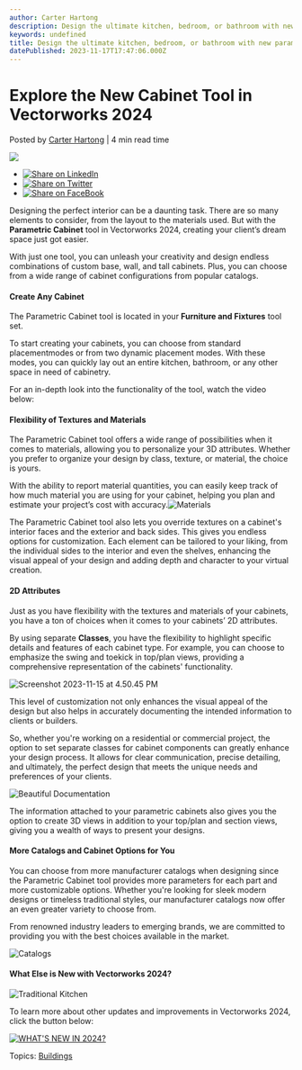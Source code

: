 ```yaml
---
author: Carter Hartong
description: Design the ultimate kitchen, bedroom, or bathroom with new parametric cabinets in Vectorworks.
keywords: undefined
title: Design the ultimate kitchen, bedroom, or bathroom with new parametric cabinets in Vectorworks. 
datePublished: 2023-11-17T17:47:06.000Z
---
```

  

# Explore the New Cabinet Tool in Vectorworks 2024

 Posted by [Carter Hartong](https://blog.vectorworks.net/author/carter-hartong) | 4 min read time 

![](https://blog.vectorworks.net/hubfs/Blog%20Images/231110_INT%202024%20Cabinet/Contemporary%20Kitchen.png) 

* [![Share on LinkedIn](https://2659751.fs1.hubspotusercontent-na1.net/hubfs/2659751/michaelDemo/share-LI.png)](http://www.linkedin.com/shareArticle?mini=true&url=https%3A%2F%2Fblog.vectorworks.net%2Fendless-combinations-new-parametric-cabinet-tool)
* [![Share on Twitter](https://2659751.fs1.hubspotusercontent-na1.net/hubfs/2659751/michaelDemo/share-TW.png)](https://www.twitter.com/share?text=Explore%20the%20New%20Cabinet%20Tool%20in%20Vectorworks%202024&url=https%3A%2F%2Fblog.vectorworks.net%2Fendless-combinations-new-parametric-cabinet-tool&via=PMGTweets)
* [![Share on FaceBook](https://2659751.fs1.hubspotusercontent-na1.net/hubfs/2659751/michaelDemo/share-FB.png)](https://www.facebook.com/sharer/sharer.php?u=https%3A%2F%2Fblog.vectorworks.net%2Fendless-combinations-new-parametric-cabinet-tool)

Designing the perfect interior can be a daunting task. There are so many elements to consider, from the layout to the materials used. But with the **Parametric Cabinet** tool in Vectorworks 2024, creating your client’s dream space just got easier. 

With just one tool, you can unleash your creativity and design endless combinations of custom base, wall, and tall cabinets. Plus, you can choose from a wide range of cabinet configurations from popular catalogs.

####  Create Any Cabinet

The Parametric Cabinet tool is located in your **Furniture and Fixtures** tool set.

To start creating your cabinets, you can choose from standard placementmodes or from two dynamic placement modes. With these modes, you can quickly lay out an entire kitchen, bathroom, or any other space in need of cabinetry.

For an in-depth look into the functionality of the tool, watch the video below:

#### Flexibility of Textures and Materials

The Parametric Cabinet tool offers a wide range of possibilities when it comes to materials, allowing you to personalize your 3D attributes. Whether you prefer to organize your design by class, texture, or material, the choice is yours.

With the ability to report material quantities, you can easily keep track of how much material you are using for your cabinet, helping you plan and estimate your project’s cost with accuracy.![Materials](https://blog.vectorworks.net/hs-fs/hubfs/Blog%20Images/231110_INT%202024%20Cabinet/Materials.png?width=1440&height=1361&name=Materials.png)

The Parametric Cabinet tool also lets you override textures on a cabinet's interior faces and the exterior and back sides. This gives you endless options for customization. Each element can be tailored to your liking, from the individual sides to the interior and even the shelves, enhancing the visual appeal of your design and adding depth and character to your virtual creation.

#### 2D Attributes

Just as you have flexibility with the textures and materials of your cabinets, you have a ton of choices when it comes to your cabinets’ 2D attributes.

By using separate **Classes**, you have the flexibility to highlight specific details and features of each cabinet type. For example, you can choose to emphasize the swing and toekick in top/plan views, providing a comprehensive representation of the cabinets' functionality.

![Screenshot 2023-11-15 at 4.50.45 PM](https://blog.vectorworks.net/hs-fs/hubfs/Blog%20Images/231110_INT%202024%20Cabinet/Screenshot%202023-11-15%20at%204.50.45%20PM.png?width=1440&height=956&name=Screenshot%202023-11-15%20at%204.50.45%20PM.png)

This level of customization not only enhances the visual appeal of the design but also helps in accurately documenting the intended information to clients or builders. 

So, whether you're working on a residential or commercial project, the option to set separate classes for cabinet components can greatly enhance your design process. It allows for clear communication, precise detailing, and ultimately, the perfect design that meets the unique needs and preferences of your clients.

![Beautiful Documentation](https://blog.vectorworks.net/hs-fs/hubfs/Blog%20Images/231110_INT%202024%20Cabinet/Beautiful%20Documentation.png?width=1440&height=961&name=Beautiful%20Documentation.png)

The information attached to your parametric cabinets also gives you the option to create 3D views in addition to your top/plan and section views, giving you a wealth of ways to present your designs.

#### More Catalogs and Cabinet Options for You

You can choose from more manufacturer catalogs when designing since the Parametric Cabinet tool provides more parameters for each part and more customizable options. Whether you're looking for sleek modern designs or timeless traditional styles, our manufacturer catalogs now offer an even greater variety to choose from. 

From renowned industry leaders to emerging brands, we are committed to providing you with the best choices available in the market.

![Catalogs](https://blog.vectorworks.net/hs-fs/hubfs/Blog%20Images/231110_INT%202024%20Cabinet/Catalogs.png?width=1440&height=1361&name=Catalogs.png)

#### What Else is New with Vectorworks 2024?

![Traditional Kitchen](https://blog.vectorworks.net/hs-fs/hubfs/Blog%20Images/231110_INT%202024%20Cabinet/Traditional%20Kitchen.png?width=1440&height=723&name=Traditional%20Kitchen.png)

To learn more about other updates and improvements in Vectorworks 2024, click the button below:

[![WHAT'S NEW IN 2024?](https://no-cache.hubspot.com/cta/default/3018241/83ace893-bffc-41fa-bbc7-f023baf29681.png)](https://cta-redirect.hubspot.com/cta/redirect/3018241/83ace893-bffc-41fa-bbc7-f023baf29681) 

 Topics: [Buildings](https://blog.vectorworks.net/topic/buildings) 

  
